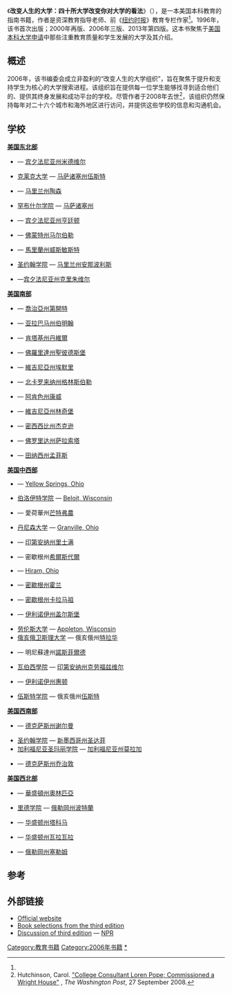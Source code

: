 {{Infobox book 
| name           =改变人生的大学：四十所大学改变你对大学的看法
| image          = 
| author         = {{link-en|洛伦·普柏|Loren Pope}}
| country        = 美国
| language       = 英语
| genre          = 教育
| publisher      = [[企鹅出版集团|企鹅出版集团]]
| release_date   = 2006 (第三版)
| isbn           = 0-14-303736-6
| dewey= 378.73 22
| congress= L901 .P58 2006
| oclc= 65341249
}}
《'''改变人生的大学：四十所大学改变你对大学的看法'''》（{{lang-en|'''''Colleges That Change Lives: 40 Schools That Will Change The Way You Think About College'''''}}），是一本美国本科教育的指南书籍，作者是资深教育指导老师、前《[[纽约时报|纽约时报]]》教育专栏作家{{link-en|洛伦·普柏|Loren Pope}}<ref name="Wash Post obit" />。1996年，该书首次出版；2000年再版、2006年三版、2013年第四版。这本书聚焦于[[美国本科大学申请|美国本科大学申请]]中那些注重教育质量和学生发展的大学及其介绍。

==概述==
2006年，该书编委会成立非盈利的“改变人生的大学组织”，旨在聚焦于提升和支持学生为核心的大学搜索进程。该组织旨在提供每一位学生能够找寻到适合他们的、提供其终身发展和成功平台的学校。尽管作者{{link-en|洛伦·普柏|Loren Pope}}于2008年去世<ref name="Wash Post obit">Hutchinson, Carol. [http://www.washingtonpost.com/wp-dyn/content/article/2008/09/26/AR2008092603547.html "College Consultant Loren Pope; Commissioned a Wright House"] {{Wayback|url=http://www.washingtonpost.com/wp-dyn/content/article/2008/09/26/AR2008092603547.html |date=20140510034453 }}, ''The Washington Post'', 27 September 2008.</ref>，该组织仍然保持每年对二十六个城市和海外地区进行访问，并提供这些学校的信息和沟通机会。

==学校==
'''[[美国东北部|美国东北部]]'''
*{{link-en|阿勒格尼学院|Allegheny College}} — [[宾夕法尼亚州|宾夕法尼亚州]][[米德維爾_(賓夕法尼亞州)|米德维尔]]
*[[克莱克大学|克莱克大学]] — [[马萨诸塞州|马萨诸塞州]][[伍斯特_(马萨诸塞州)|伍斯特]]
*{{link-en|古彻学院|Goucher College}} — [[马里兰州|马里兰州]][[陶森_(马里兰州)|陶森]]
*[[罕布什尔学院|罕布什尔学院]] — [[马萨诸塞州|马萨诸塞州]]{{link-en|阿姆赫斯特 (马萨诸塞州)|Amherst, Massachusetts|阿姆赫斯特}}
*{{link-en|朱尼亚塔学院|Juniata College}} — [[宾夕法尼亚州|宾夕法尼亚州]][[亨廷顿_(宾夕法尼亚州)|亨廷顿]]
*{{link-en|万宝路学院|Marlboro College}} — [[佛蒙特州|佛蒙特州]][[马尔伯勒_(佛蒙特州)|马尔伯勒]]
*{{link-en|麦克丹尼尔学院|McDaniel College}} —  [[馬里蘭州|馬里蘭州]][[威斯敏斯特_(馬里蘭州)|威斯敏斯特]]
*[[圣约翰学院_(安纳波利斯/圣达菲)|圣约翰学院]] — [[马里兰州|马里兰州]][[安那波利斯|安那波利斯]]
*{{link-en|乌尔辛纳斯学院|Ursinus College}} —[[宾夕法尼亚州|宾夕法尼亚州]][[克里朱维尔_(宾夕法尼亚州)|克里朱维尔]]

'''[[美国南部|美国南部]]'''
*{{link-en|阿格尼丝·斯各特学院|Agnes Scott College}} — [[喬治亞州|喬治亞州]][[第開特_(喬治亞州)|第開特]]
*{{link-en|伯明翰南部学院|Birmingham-Southern College}} — [[亚拉巴马州|亚拉巴马州]][[伯明翰_(亚拉巴马州)|伯明翰]]
*{{link-en|中央学院|Centre College}} — [[肯塔基州|肯塔基州]][[丹維爾_(肯塔基州)|丹維爾]]
*{{link-en|埃克德学院|Eckerd College}} — [[佛羅里達州|佛羅里達州]][[聖彼德斯堡_(佛羅里達州)|聖彼德斯堡]]
*{{link-en|艾墨利与亨利学院|Emory and Henry College}} — [[維吉尼亞州|維吉尼亞州]][[埃默里_(維吉尼亞州)|埃默里]]
*{{link-en|基尔福特学院|Guilford College}} — [[北卡罗来纳州|北卡罗来纳州]][[格林斯伯勒_(北卡罗来纳州)|格林斯伯勒]]
*{{link-en|汉德里克斯学院|Hendrix College}} — [[阿肯色州|阿肯色州]][[康威_(阿肯色州)|康威]]
*{{link-en|林奇堡学院|Lynchburg College}} — [[維吉尼亞州|維吉尼亞州]][[林奇堡_(維吉尼亞州)|林奇堡]]
*{{link-en|密尔赛普斯学院|Millsaps College}} — [[密西西比州|密西西比州]][[杰克逊_(密西西比州)|杰克逊]]
* {{link-en|新佛罗里达学院|New College of Florida}} — [[佛罗里达州|佛罗里达州]][[萨拉索塔_(佛罗里达州)|萨拉索塔]]
*{{link-en|罗德学院|Rhodes College}} — [[田纳西州|田纳西州]][[孟菲斯_(田纳西州)|孟菲斯]]

'''[[美国中西部|美国中西部]]'''
*{{link-en|安提亚克学院|Antioch College}} — [[Yellow_Springs,_Ohio|Yellow Springs, Ohio]]
*[[伯洛伊特学院|伯洛伊特学院]] — [[Beloit,_Wisconsin|Beloit, Wisconsin]]
*{{link-en|康奈尔学院|Cornell College}} — 愛荷華州[[芒特弗農_(愛荷華州)|芒特弗農]]
*[[丹尼森大学|丹尼森大学]] — [[Granville,_Ohio|Granville, Ohio]]
*{{link-en|厄尔汉学院|Earlham College}} — [[印第安纳州|印第安纳州]][[里士满_(印第安纳州)|里士满]]
*{{link-en|希尔斯达耳学院|Hillsdale College}} — 密歇根州[[希爾斯代爾_(密歇根州)|希爾斯代爾]]
*{{link-en|希拉姆学院|Hiram College}} — [[Hiram,_Ohio|Hiram, Ohio]]
*{{link-en|霍普学院|Hope College}} — [[密歇根州|密歇根州]][[霍兰_(密歇根州)|霍兰]]
*{{link-en|卡拉马祖学院|Kalamazoo College}} — [[密歇根州|密歇根州]][[卡拉马祖_(密歇根州)|卡拉马祖]]
*{{link-en|诺克斯学院|Knox College, Illinois}} — [[伊利诺伊州|伊利诺伊州]][[盖尔斯堡_(伊利诺伊州)|盖尔斯堡]]
*[[劳伦斯大学|劳伦斯大学]] — [[Appleton,_Wisconsin|Appleton, Wisconsin]]
*[[俄亥俄卫斯理大学|俄亥俄卫斯理大学]] — 俄亥俄州[[特拉华_(俄亥俄州)|特拉华]]
*{{link-en|圣奥拉夫学院|St. Olaf College}} — 明尼蘇達州[[諾斯菲爾德_(明尼蘇達州)|諾斯菲爾德]]
*[[瓦伯西學院|瓦伯西學院]] — [[印第安纳州|印第安纳州]][[克劳福兹维尔_(印第安纳州)|克劳福兹维尔]]
*{{link-en|伊利诺伊州惠顿学院|Wheaton College (Illinois)}} — [[伊利诺伊州|伊利诺伊州]][[惠顿_(伊利诺伊州)|惠顿]]
*[[伍斯特学院|伍斯特学院]] — 俄亥俄州[[伍斯特_(俄亥俄州)|伍斯特]]

'''[[美国西南部|美国西南部]]'''
*{{link-en|奥斯汀学院|Austin College}} — [[德克萨斯州|德克萨斯州]][[谢尔曼_(德克萨斯州)|谢尔曼]]
*[[圣约翰学院_(安纳波利斯/圣达菲)|圣约翰学院]] — [[新墨西哥州|新墨西哥州]][[圣达菲|圣达菲]]
*[[加利福尼亚圣玛丽学院|加利福尼亚圣玛丽学院]] — [[加利福尼亚州|加利福尼亚州]][[莫拉加_(加利福尼亚州)|莫拉加]]
*{{link-en|美国西南大学|Southwestern University|西南大学}} — [[德克萨斯州|德克萨斯州]][[乔治敦_(德克萨斯州)|乔治敦]]

'''[[美国西北部|美国西北部]]'''
*{{link-en|常青州立学院|The Evergreen State College}} — [[華盛頓州|華盛頓州]][[奧林匹亞_(華盛頓州)|奧林匹亞]]
*[[里德学院|里德学院]] — [[俄勒岡州|俄勒岡州]][[波特蘭_(俄勒岡州)|波特蘭]]
*{{link-en|菩及海湾大学|University of Puget Sound}} — [[华盛顿州|华盛顿州]][[塔科马_(华盛顿州)|塔科马]]
*{{link-en|惠特曼学院|Whitman College}} —  [[华盛顿州|华盛顿州]][[瓦拉瓦拉_(华盛顿州)|瓦拉瓦拉]]
*{{link-en|威拉姆特大学|Willamette University}} — [[俄勒岡州|俄勒岡州]][[塞勒姆_(俄勒冈州)|塞勒姆]]

==参考==
{{reflist}}

==外部链接==
*[http://www.ctcl.org/ Official website] {{Wayback|url=http://www.ctcl.org/ |date=20140517025414 }}
*[http://www.amazon.com/gp/reader/0143037366/ Book selections from the third edition]
*[http://www.npr.org/templates/story/story.php?storyId=5283260 Discussion of third edition] {{Wayback|url=http://www.npr.org/templates/story/story.php?storyId=5283260 |date=20140505123658 }} — [[NPR|NPR]]

[[Category:教育书籍|Category:教育书籍]]
[[Category:2006年书籍|Category:2006年书籍]]
[[Category:美国文理学院|*]]